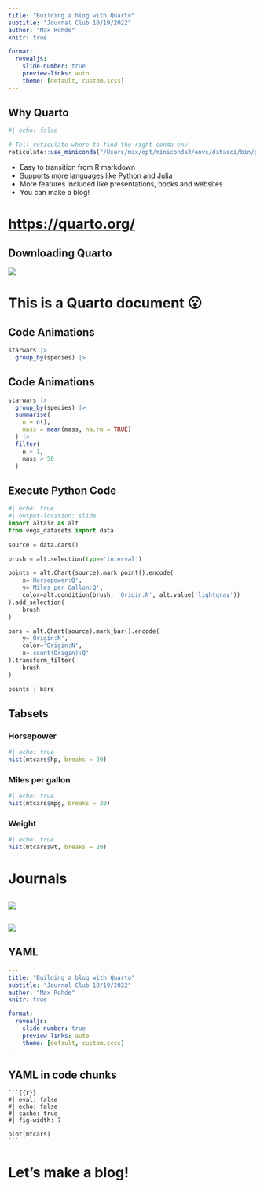 ```yaml
---
title: "Building a blog with Quarto"
subtitle: "Journal Club 10/19/2022"
author: "Max Rohde"
knitr: true

format:
  revealjs:
    slide-number: true
    preview-links: auto
    theme: [default, custom.scss]
---
```


## Why Quarto

```r
#| echo: false

# Tell reticulate where to find the right conda env
reticulate::use_miniconda("/Users/max/opt/miniconda3/envs/datasci/bin/python")
```

- Easy to transition from R markdown
- Supports more languages like Python and Julia
- More features included like presentations, books and websites
- You can make a blog!

# <https://quarto.org/>

## Downloading Quarto

![](3.png)

# This is a Quarto document 😮

## Code Animations {auto-animate="true"}

``` r
starwars |>
  group_by(species) |>
```

## Code Animations {auto-animate="true"}

``` r
starwars |>
  group_by(species) |>
  summarise(
    n = n(),
    mass = mean(mass, na.rm = TRUE)
  ) |>
  filter(
    n > 1,
    mass > 50
  )
```

## Execute Python Code

```python
#| echo: true
#| output-location: slide
import altair as alt
from vega_datasets import data

source = data.cars()

brush = alt.selection(type='interval')

points = alt.Chart(source).mark_point().encode(
    x='Horsepower:Q',
    y='Miles_per_Gallon:Q',
    color=alt.condition(brush, 'Origin:N', alt.value('lightgray'))
).add_selection(
    brush
)

bars = alt.Chart(source).mark_bar().encode(
    y='Origin:N',
    color='Origin:N',
    x='count(Origin):Q'
).transform_filter(
    brush
)

points | bars
```


## Tabsets

::: {.panel-tabset}

### Horsepower

```r
#| echo: true
hist(mtcars$hp, breaks = 20)
```


### Miles per gallon

```r
#| echo: true
hist(mtcars$mpg, breaks = 20)
```

### Weight

```r
#| echo: true
hist(mtcars$wt, breaks = 20)
```

:::

# Journals

## {}

![](1.png)

## {}

![](2.png)

## YAML

````yaml
---
title: "Building a blog with Quarto"
subtitle: "Journal Club 10/19/2022"
author: "Max Rohde"
knitr: true

format:
  revealjs:
    slide-number: true
    preview-links: auto
    theme: [default, custom.scss]
---
````

## YAML in code chunks

````
```{{r}}
#| eval: false
#| echo: false
#| cache: true
#| fig-width: 7

plot(mtcars)
```
````

# Let's make a blog!


